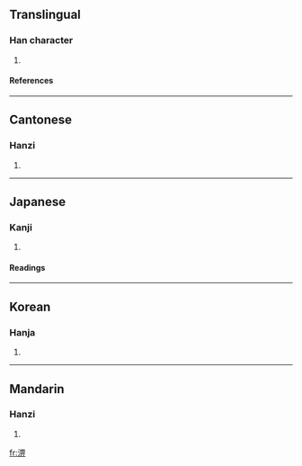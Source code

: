 ==Translingual==
===Han character===
{{Han char|rn=85|rad=水|as=08|sn=11|four=3612<sub>1</sub>|canj=水田一中 (EWML)}}
# {{defn|Han|sort=水08}}
====References====
{{Han ref|kx=0630.130|dkj=17655|dj=1032.130|hdz=31649.050|uh=6DE0|ud=28128|bh=D5ED|bd=54765}}

----
==Cantonese==
===Hanzi===
{{yue-hanzi|jyut=|y=pei3}}
# {{defn|Cantonese}}

----
==Japanese==
===Kanji===
{{ja-kanji|grade=|rs=水08}}
# {{defn|Japanese}} 
====Readings====
{{ja-readings|on=[[ひ]] (hi), [[へい]] (hei), [[はい]] (hai)|kun=}}

----
==Korean==
===Hanja===
{{ko-hanja|hangeul=비|eumhun=|rv=bi|mr=pi|y=pi}}
# {{defn|Korean}}

----
==Mandarin==
===Hanzi===
{{cmn-hanzi|pin=[[pì]] ([[pi4]])|wg=p'i<sup>4</sup>}}
# {{defn|Mandarin}}

[[fr:淠]]